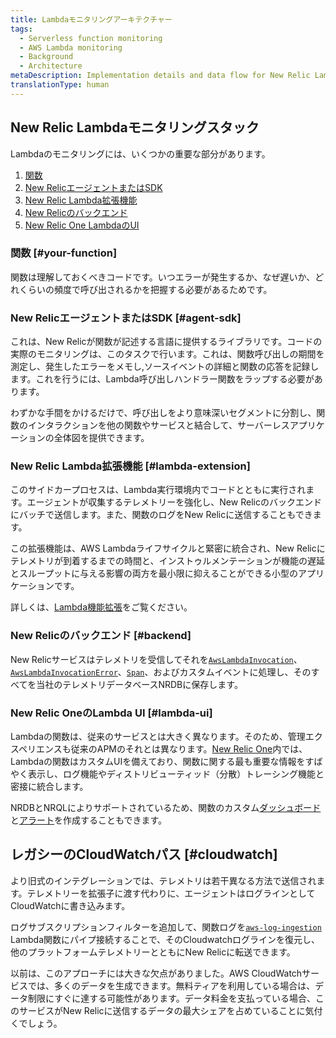 ```yaml
---
title: Lambdaモニタリングアーキテクチャー
tags:
  - Serverless function monitoring
  - AWS Lambda monitoring
  - Background
  - Architecture
metaDescription: Implementation details and data flow for New Relic Lambda monitoring
translationType: human
---
```


## New Relic Lambdaモニタリングスタック

Lambdaのモニタリングには、いくつかの重要な部分があります。

1. [関数](#your-function)
2. [New RelicエージェントまたはSDK](#agent-sdk)
3. [New Relic Lambda拡張機能](#lambda-extension)
4. [New Relicのバックエンド](#backend)
5. [New Relic One LambdaのUI](#lambda-ui)

### 関数 [#your-function]

関数は理解しておくべきコードです。いつエラーが発生するか、なぜ遅いか、どれくらいの頻度で呼び出されるかを把握する必要があるためです。

### New RelicエージェントまたはSDK [#agent-sdk]

これは、New Relicが関数が記述する言語に提供するライブラリです。コードの実際のモニタリングは、このタスクで行います。これは、関数呼び出しの期間を測定し、発生したエラーをメモし,ソースイベントの詳細と関数の応答を記録します。これを行うには、Lambda呼び出しハンドラー関数をラップする必要があります。

わずかな手間をかけるだけで、呼び出しをより意味深いセグメントに分割し、関数のインタラクションを他の関数やサービスと結合して、サーバーレスアプリケーションの全体図を提供できます。

### New Relic Lambda拡張機能 [#lambda-extension]

このサイドカープロセスは、Lambda実行環境内でコードとともに実行されます。エージェントが収集するテレメトリーを強化し、New Relicのバックエンドにバッチで送信します。また、関数のログをNew Relicに送信することもできます。

この拡張機能は、AWS Lambdaライフサイクルと緊密に統合され、New Relicにテレメトリが到着するまでの時間と、インストゥルメンテーションが機能の遅延とスループットに与える影響の両方を最小限に抑えることができる小型のアプリケーションです。

詳しくは、[Lambda機能拡張](https://github.com/newrelic/newrelic-lambda-extension)をご覧ください。

### New Relicのバックエンド [#backend]

New Relicサービスはテレメトリを受信してそれを[`AwsLambdaInvocation`](https://docs.newrelic.com/attribute-dictionary/?event=AwsLambdaInvocation)、[`AwsLambdaInvocationError`](https://docs.newrelic.com/attribute-dictionary/?event=AwsLambdaInvocationError)、[`Span`](https://docs.newrelic.com/attribute-dictionary/?event=Span)、およびカスタムイベントに処理し、そのすべてを当社のテレメトリデータベースNRDBに保存します。

### New Relic OneのLambda UI [#lambda-ui]

Lambdaの関数は、従来のサービスとは大きく異なります。そのため、管理エクスペリエンスも従来のAPMのそれとは異なります。[New Relic One](/docs/new-relic-one/use-new-relic-one/get-started/introduction-new-relic-one/)内では、Lambdaの関数はカスタムUIを備えており、関数に関する最も重要な情報をすばやく表示し、ログ機能やディストリビューティッド（分散）トレーシング機能と密接に統合します。

NRDBとNRQLによりサポートされているため、関数のカスタム[ダッシュボード](/docs/query-your-data/explore-query-data/dashboards/introduction-dashboards/)と[アラート](/docs/alerts-applied-intelligence/new-relic-alerts/learn-alerts/introduction-alerts/)を作成することもできます。

## レガシーのCloudWatchパス [#cloudwatch]

より旧式のインテグレーションでは、テレメトリは若干異なる方法で送信されます。テレメトリーを拡張子に渡す代わりに、エージェントはログラインとしてCloudWatchに書き込みます。

ログサブスクリプションフィルターを追加して、関数ログを[`aws-log-ingestion`](https://github.com/newrelic/aws-log-ingestion) Lambda関数にパイプ接続することで、そのCloudwatchログラインを復元し、他のプラットフォームテレメトリーとともにNew Relicに転送できます。

以前は、このアプローチには大きな欠点がありました。AWS CloudWatchサービスでは、多くのデータを生成できます。無料ティアを利用している場合は、データ制限にすぐに達する可能性があります。データ料金を支払っている場合、このサービスがNew Relicに送信するデータの最大シェアを占めていることに気付くでしょう。
